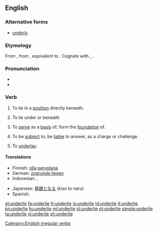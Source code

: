==English==

===Alternative forms===
* [[underly]]

===Etymology===
From {{etyl|enm}} {{term|underliggen|lang=enm}}, from {{etyl|ang}} {{term|underlicgan||to underlie, to be subject to, give way to|lang=ang}}, equivalent to {{prefix|under|lie}}. Cognate with {{etyl|nl|-}} {{term|onderliggen||to lie below, lie on the bottom of|lang=nl}}, {{etyl|de|-}} {{term|unterliegen||to lie under, be subject to, succumb|lang=de}}.

===Pronunciation===
* {{IPA|/ˌʌn.də(r)ˈlaɪ/}}
* {{rhymes|aɪ}}

===Verb===
{{en-verb|underlies|underlying|underlay|underlain}}

# {{intransitive}} To lie in a [[position]] directly beneath.
# {{transitive}} To lie under or beneath.
# {{transitive}} To [[serve]] as a [[basis]] of; form the [[foundation]] of.
# {{transitive}} To be [[subject]] to; be [[liable]] to answer, as a charge or challenge.
# {{context|mining}} To [[underlay]].

====Translations====
{{trans-top|to serve as a basis of}}
* Finnish: [[olla]] [[perustana]]
* German: [[zugrunde liegen]]
* Indonesian: {{t-|id|dasar|alt=mendasari|xs=Indonesian}}, {{t-|id|landas|alt=melandasi|xs=Indonesian}}
{{trans-mid}}
* Japanese: [[基礎]]となる (kiso to naru)
* Spanish: {{t+|es|subyacer}}
{{trans-bottom}}

[[Category:English irregular verbs]]

[[et:underlie]]
[[fa:underlie]]
[[fr:underlie]]
[[io:underlie]]
[[id:underlie]]
[[it:underlie]]
[[kn:underlie]]
[[hu:underlie]]
[[ml:underlie]]
[[pl:underlie]]
[[pt:underlie]]
[[simple:underlie]]
[[ta:underlie]]
[[vi:underlie]]
[[zh:underlie]]